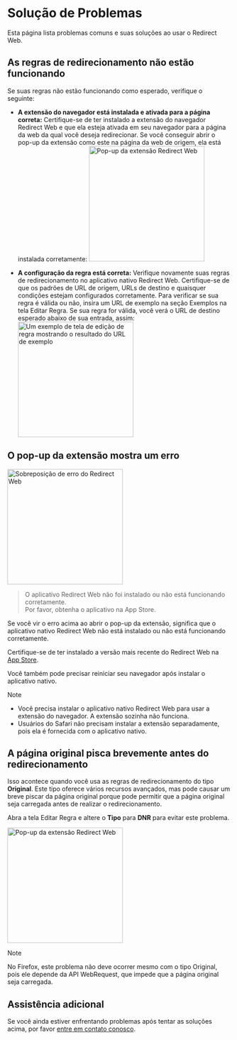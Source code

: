 
# Solução de Problemas

Esta página lista problemas comuns e suas soluções ao usar o Redirect Web.

<TOCInline toc={toc} />

## As regras de redirecionamento não estão funcionando

Se suas regras não estão funcionando como esperado, verifique o seguinte:

- **A extensão do navegador está instalada e ativada para a página correta:** Certifique-se de ter instalado a extensão do navegador Redirect Web e que ela esteja ativada em seu navegador para a página da web da qual você deseja redirecionar. Se você conseguir abrir o pop-up da extensão como este na página da web de origem, ela está instalada corretamente:
    <Image src={ExtensionPopup} alt="Pop-up da extensão Redirect Web" width="260" hasShadow/>

- **A configuração da regra está correta:** Verifique novamente suas regras de redirecionamento no aplicativo nativo Redirect Web. Certifique-se de que os padrões de URL de origem, URLs de destino e quaisquer condições estejam configurados corretamente. Para verificar se sua regra é válida ou não, insira um URL de exemplo na seção Exemplos na tela Editar Regra. Se sua regra for válida, você verá o URL de destino esperado abaixo de sua entrada, assim:
    <Image src={RuleEditExampleResult} alt="Um exemplo de tela de edição de regra mostrando o resultado do URL de exemplo" width="260" hasShadow/>

## O pop-up da extensão mostra um erro

<Image src={ErrorOverlay} alt="Sobreposição de erro do Redirect Web" width="260" hasShadow hasRoundedCorners/>

> O aplicativo Redirect Web não foi instalado ou não está funcionando corretamente.  
> Por favor, obtenha o aplicativo na App Store.

Se você vir o erro acima ao abrir o pop-up da extensão, significa que o aplicativo nativo Redirect Web não está instalado ou não está funcionando corretamente.

Certifique-se de ter instalado a versão mais recente do Redirect Web na [App Store](https://apps.apple.com/app/id1571283503).

Você também pode precisar reiniciar seu navegador após instalar o aplicativo nativo.

> [!NOTE]
> * Você precisa instalar o aplicativo nativo Redirect Web para usar a extensão do navegador. A extensão sozinha não funciona.
> * Usuários do Safari não precisam instalar a extensão separadamente, pois ela é fornecida com o aplicativo nativo.

## A página original pisca brevemente antes do redirecionamento

Isso acontece quando você usa as regras de redirecionamento do tipo **Original**. Este tipo oferece vários recursos avançados, mas pode causar um breve piscar da página original porque pode permitir que a página original seja carregada antes de realizar o redirecionamento.

Abra a tela Editar Regra e altere o **Tipo** para **DNR** para evitar este problema.

<Image src={EditRuleDnr} alt="Pop-up da extensão Redirect Web" height="260" hasShadow hasRoundedCorners/>

> [!NOTE]
> No Firefox, este problema não deve ocorrer mesmo com o tipo Original, pois ele depende da API WebRequest, que impede que a página original seja carregada.

## Assistência adicional

Se você ainda estiver enfrentando problemas após tentar as soluções acima, por favor [entre em contato conosco](/contact-us).
